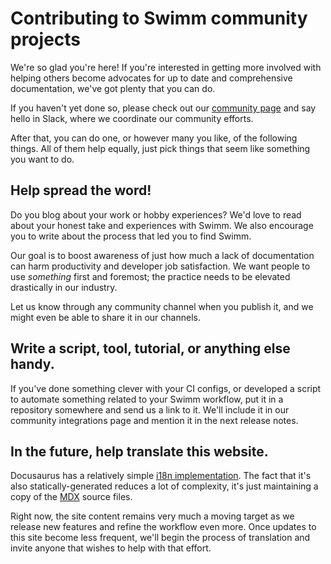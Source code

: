 # Contributing to Swimm community projects

We're so glad you're here! If you're interested in getting more involved with
helping others become advocates for up to date and comprehensive documentation,
we've got plenty that you can do.

If you haven't yet done so, please check out our [community page](/community)
and say hello in Slack, where we coordinate our community efforts.

After that, you can do one, or however many you like, of the following things.
All of them help equally, just pick things that seem like something you want
to do.

## Help spread the word!

Do you blog about your work or hobby experiences? We'd love to read about your
honest take and experiences with Swimm. We also encourage you to write about the
process that led you to find Swimm.

Our goal is to boost awareness of just how much a lack of documentation can
harm productivity and developer job satisfaction. We want people to use _something_
first and foremost; the practice needs to be elevated drastically in our industry.

Let us know through any community channel when you publish it, and we might
even be able to share it in our channels.

## Write a script, tool, tutorial, or anything else handy.

If you've done something clever with your CI configs, or developed a script to
automate something related to your Swimm workflow, put it in a repository somewhere
and send us a link to it. We'll include it in our community integrations page and
mention it in the next release notes.

## In the future, help translate this website.

Docusaurus has a relatively simple [i18n implementation](https://docusaurus.io/docs/i18n/introduction).
The fact that it's also statically-generated reduces a lot of complexity, it's just
maintaining a copy of the [MDX](https://mdxjs.com/) source files.

Right now, the site content remains very much a moving target as we release new
features and refine the workflow even more. Once updates to this site become less
frequent, we'll begin the process of translation and invite anyone that wishes to
help with that effort.
